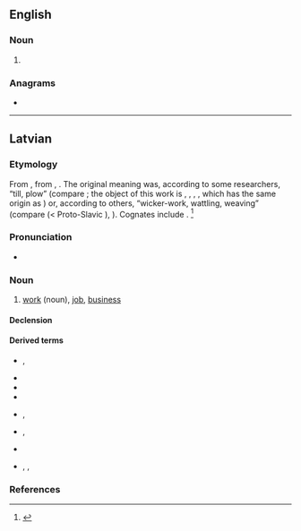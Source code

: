 ==English==

===Noun===
{{head|en|noun form}}

# {{plural of|en|darb}}

===Anagrams===
* {{anagrams|en|a=abdrs|bards|brads|drabs}}

----

==Latvian==

===Etymology===
From {{uder|lv|bat-pro|*dar-bas}}, from {{uder|lv|ine-pro|*der-}}, {{m|ine-pro|*dar-||to tear, to split}}. The original meaning was, according to some researchers, “till, plow” (compare {{cog|ru|дерба́||breaking; newly ploughed field}}; the object of this work is {{cog|non|torf}}, {{m|non|torfa||turf, sod, peat}}, {{cog|de|Torf||peat}}, {{cog|en|turf}}, which has the same origin as {{cog|ru|дёрн||sod, turf}}) or, according to others, “wicker-work, wattling, weaving” (compare {{cog|be|до́раб||basket}} (< Proto-Slavic {{m|sla-pro|*dorbь}}), {{m|be|даро́віць||to bend}}). Cognates include {{cog|lt|dárbas}}. <ref>{{R:lv:LEV}}</ref>

===Pronunciation===
* {{lv-IPA|dârps|broken}}
{{audio|lv|lv-riga-darbs.ogg}}

===Noun===
{{lv-noun|m|1st}}

# [[work]] (noun), [[job]], [[business]]

====Declension====
{{lv-decl-noun|darb|s|1st|extrawidth=-60}}

====Derived terms====
{{top2}}
* {{l|lv|darba lauks}}, {{l|lv|darbalauks}}
* {{l|lv|darbarīks}}
* {{l|lv|darbība}}
* {{l|lv|darbīgs}}
{{mid2}}
* {{l|lv|darbinieks}}, {{l|lv|darbiniece}}
* {{l|lv|darbistaba}}, {{l|lv|darba istaba}}
* {{l|lv|darboties}}
* {{l|lv|iedarbe}}, {{l|lv|iedarbība}}, {{l|lv|iedarbīgs}}
{{bottom}}

===References===
<references />